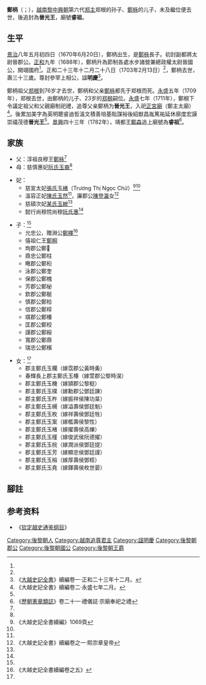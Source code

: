 '''鄭柄'''（{{vie|v='''Trịnh Bính'''|hn=鄭柄}}；{{bd|1670年|6月20日|1703年|2月13日}}），[[越南|越南]][[黎中興朝|黎中興朝]]第六代[[郑主|郑主]]郑根的孙子、[[鄭栐|鄭栐]]的儿子，未及繼位便去世，後追封為'''晉光王'''，廟號'''睿祖'''。

==生平==
[[景治|景治]]八年五月初四日{{Notetag|〈鄭氏世家〉原文作「景治庚戌年五月初四」，而景治庚戌干支則為八年。<ref name=saija>《[[南風_(越南雜誌)|南風]]》合刊第廿二卷·第一百二十五期·〈鄭氏世家（續）〉</ref>}}（1670年6月20日），鄭柄出生，是[[鄭栐|鄭栐]]長子。初封副都將太尉晉郡公。[[正和_(越南)|正和]]九年（1688年），鄭柄升為節制各處水步諸營兼總政權太尉晉國公，開翊國府<ref name=saija/>。正和二十三年十二月二十八日（1703年2月13日）<ref name=saija/>，鄭柄去世，壽三十三歲。尊封參宰上相公，諡'''明慶'''<ref>《[[大越史記全書|大越史記全書]]》續編卷一·正和二十三年十二月。</ref>。

鄭柄祖父[[郑根|郑根]]到76岁才去世，鄭柄和父亲[[鄭栐|鄭栐]]都先于郑根而死。[[永盛|永盛]]五年（1709年），郑根去世，由鄭柄的儿子、23岁的[[郑㭎|郑㭎]]嗣位。[[永盛|永盛]]七年（1711年），鄭㭎下令議定祖父和父親廟制祀禮，追尊父亲鄭柄为'''晉光王'''，入祀[[正宮廟|正宮廟]]（鄭主太廟）<ref>《大越史記全書》續編卷二·永盛七年二月。</ref>。後累加美字為英明聰睿迪哲溫文積善培基貽謀裕後紹猷昌胤篤祐延休廓度宏謨崇禧茂德'''晉光王'''<ref name=saija/>。[[景興|景興]]四十三年（1782年），靖都王[[鄭森_(越南)|鄭森]]追上廟號為'''睿祖'''<ref name=lcxzlz>《[[歷朝憲章類誌|歷朝憲章類誌]]》卷二十一·禮儀誌·宗廟奉祀之禮</ref>。

==家族==
*父：淳祖良穆王[[鄭栐|鄭栐]]<ref name=saija/>
*母：慈慎惠妃[[阮氏玉裔|阮氏玉裔]]<ref name=saija/>

*妃：
**慈宣太妃[[張氏玉楮|張氏玉楮]]（Trương Thị Ngọc Chử）<ref name="daiviet542">《大越史記全書續編》1069頁</ref><ref name=saija/>
**溫容正妃[[陳氏玉然|陳氏玉然]]<ref name=saija/>{{Notetag|一作'''慈容正妃'''<ref name=lcxzlz/>。}}，廉郡公[[陳登瀛|陳登瀛]]女<ref>《大越史記全書》續編卷之一·熙宗章皇帝</ref>
**慈碩次妃[[慈碩次妃|某氏玉繒]]<ref name=saija/>
**懿行尚穆院尚穆[[阮氏惠|阮氏惠]]<ref name=saija/>

*子：<ref name=saija/>
**允忠公，贈淵公[[鄭檡|鄭檡]]<ref>《大越史記全書續編卷之五》</ref>
**僖祖仁王[[鄭棡|鄭棡]]
**珣郡公鄭𣛿
**鼎忠公鄭柱
**曔郡公鄭椼
**泳郡公鄭奎
**保郡公鄭槐
**芳郡公鄭柲
**欽郡公鄭梴
**慎郡公鄭㭘
**信郡公鄭椁
**瓆郡公鄭橎
**匡郡公鄭校
**謹郡公鄭綏
**寬郡公鄭鼎
**瑞忠公鄭檳

*女：<ref name=saija/>
**郡主鄭氏玉欄（嫁霑郡公黃時夤）
**春輝長上郡主鄭氏玉椿（嫁萱郡公黎時淏）
**郡主鄭氏玉機（嫁頴郡公黎梃）
**郡主鄭氏玉樸（嫁勳郡公鄧廷諫）
**郡主鄭氏玉杵（嫁振祥侯陳功㫧）
**郡主鄭氏玉槻（嫁溢壽侯鄧廷魁）
**郡主鄭氏玉枚（嫁祥壽侯鄧廷牲）
**郡主鄭氏玉案（嫁檻壽侯黎性）
**郡主鄭氏玉楮（嫁擢壽侯高爍）
**郡主鄭氏玉槿（嫁俊武侯阮德擢）
**郡主鄭氏玉梡（嫁潤派侯鄧廷提）
**郡主鄭氏玉芳（嫁顯忠侯鄧廷謹）
**郡主鄭氏玉榕（嫁厚壽侯鄧桱）
**郡主鄭氏玉堯（嫁鐸壽侯枚世晏）

==腳註==
<references group="註"/>

==参考资料==
*《[[钦定越史通鉴纲目|钦定越史通鉴纲目]]》
{{reflist}}

{{鄭主}}

[[Category:後黎朝人|Category:後黎朝人]]
[[Category:越南追尊君主|Category:越南追尊君主]]
[[Category:諡明慶|Category:諡明慶]]
[[Category:後黎朝郡公|Category:後黎朝郡公]]
[[Category:後黎朝國公|Category:後黎朝國公]]
[[Category:後黎朝王爵|Category:後黎朝王爵]]